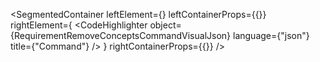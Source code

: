 
<SegmentedContainer
  leftElement={<RequirementRemoveConceptsCommandDesc />}
  leftContainerProps={{}}
  rightElement={
    <CodeHighlighter
      object={RequirementRemoveConceptsCommandVisualJson}
      language={"json"}
      title={"Command"}
    />
  }
  rightContainerProps={{}}
/>
